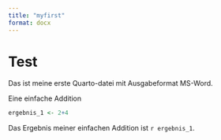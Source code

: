 ```yaml
---
title: "myfirst"
format: docx
---
```


# Test

Das ist meine erste Quarto-datei mit Ausgabeformat MS-Word.

Eine einfache Addition

```r
ergebnis_1 <- 2+4
```

Das Ergebnis meiner einfachen Addition ist `r ergebnis_1`.

